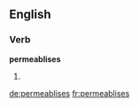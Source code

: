==English==

===Verb===
'''permeablises'''

# {{third-person singular of|permeablise}}

[[de:permeablises]]
[[fr:permeablises]]